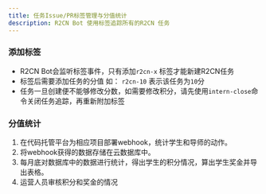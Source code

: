 ```yaml
---
title: 任务Issue/PR标签管理与分值统计
description: R2CN Bot 使用标签追踪所有的R2CN 任务
---
```


### 添加标签
- R2CN Bot会监听标签事件，只有添加`r2cn-x` 标签才能新建R2CN任务
- 标签后需要添加任务的分值 如： `r2cn-10` 表示该任务为`10`分
- 任务一旦创建便不能够修改分数，如需要修改积分，请先使用`intern-close`命令关闭任务追踪，再重新附加标签

### 分值统计
1. 在代码托管平台为相应项目部署webhook，统计学生和导师的动作。
2. 将webhook获得的数据存储在云数据库中。
3. 每月底对数据库中的数据进行统计，得出学生的积分情况，算出学生奖金并导出表格。
4. 运营人员审核积分和奖金的情况

